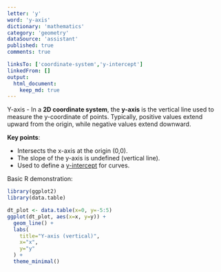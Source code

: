 ```yaml
---
letter: 'y'
word: 'y-axis'
dictionary: 'mathematics'
category: 'geometry'
dataSource: 'assistant'
published: true
comments: true

linksTo: ['coordinate-system','y-intercept']
linkedFrom: []
output:
  html_document:
    keep_md: true
---
```




<a id="y-axis">Y-axis</a> - In a **2D coordinate system**, the **y-axis** is the vertical line used to measure the y-coordinate of points. Typically, positive values extend upward from the origin, while negative values extend downward.

**Key points**:
- Intersects the x-axis at the origin (0,0).
- The slope of the y-axis is undefined (vertical line).
- Used to define a [y-intercept](#y-intercept) for curves.

Basic R demonstration:


``` r
library(ggplot2)
library(data.table)

dt_plot <- data.table(x=0, y=-5:5)
ggplot(dt_plot, aes(x=x, y=y)) +
  geom_line() +
  labs(
    title="Y-axis (vertical)",
    x="x",
    y="y"
  ) +
  theme_minimal()
```

<Figure src="/dictionaries/mathematics/mathematics_geometry_y_y-axis_files/unnamed-chunk-1-1.png">
	
</Figure>

